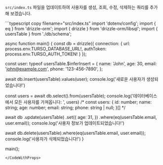 
`src/index.ts` 파일을 업데이트하여 사용자를 생성, 조회, 수정, 삭제하는 쿼리를 추가해 보겠습니다.

<CodeWithProps dialect={props.dialect} env_variable={props.env_variable}>
```typescript copy filename="src/index.ts"
import 'dotenv/config';
import { eq } from 'drizzle-orm';
import { drizzle } from 'drizzle-orm/libsql';
import { usersTable } from './db/schema';

async function main() {
  const db = drizzle({ 
    connection: { 
        url: process.env.TURSO_DATABASE_URL!, 
        authToken: process.env.TURSO_AUTH_TOKEN!
    }
  });

  const user: typeof usersTable.$inferInsert = {
    name: 'John',
    age: 30,
    email: 'john@example.com',
    phone: '123-456-7890',
  };

  await db.insert(usersTable).values(user);
  console.log('새로운 사용자가 생성되었습니다!')

  const users = await db.select().from(usersTable);
  console.log('데이터베이스에서 모든 사용자를 가져옵니다: ', users)
  /*
  const users: {
    id: number;
    name: string;
    age: number;
    email: string;
    phone: string | null;
  }[]
  */

  await db
    .update(usersTable)
    .set({
      age: 31,
    })
    .where(eq(usersTable.email, user.email));
  console.log('사용자 정보가 업데이트되었습니다!')

  await db.delete(usersTable).where(eq(usersTable.email, user.email));
  console.log('사용자가 삭제되었습니다!')
}

main();
```
</CodeWithProps>



